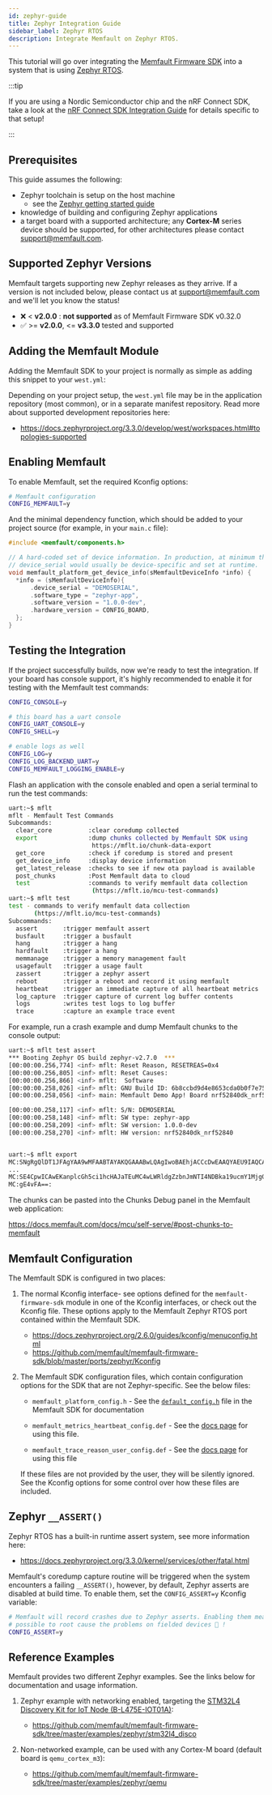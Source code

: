 ```yaml
---
id: zephyr-guide
title: Zephyr Integration Guide
sidebar_label: Zephyr RTOS
description: Integrate Memfault on Zephyr RTOS.
---
```



This tutorial will go over integrating the
[Memfault Firmware SDK](https://github.com/memfault/memfault-firmware-sdk) into
a system that is using [Zephyr RTOS](https://www.zephyrproject.org/).

:::tip

If you are using a Nordic Semiconductor chip and the nRF Connect SDK, take a
look at the [nRF Connect SDK Integration Guide](/docs/mcu/nrf-connect-sdk-guide)
for details specific to that setup!

:::

## Prerequisites

This guide assumes the following:

- Zephyr toolchain is setup on the host machine
  - see the
    [Zephyr getting started guide](https://docs.zephyrproject.org/3.3.0/develop/getting_started/index.html)
- knowledge of building and configuring Zephyr applications
- a target board with a supported architecture; any **Cortex-M** series device
  should be supported, for other architectures please contact
  support@memfault.com.

## Supported Zephyr Versions

Memfault targets supporting new Zephyr releases as they arrive. If a version is
not included below, please contact us at support@memfault.com and we'll let you
know the status!

- ❌ < **v2.0.0** : **not supported** as of Memfault Firmware SDK v0.32.0
- ✅ \>= **v2.0.0**, <= **v3.3.0** tested and supported

## Adding the Memfault Module

Adding the Memfault SDK to your project is normally as simple as adding this
snippet to your `west.yml`:

<ZephyrManifest />

Depending on your project setup, the `west.yml` file may be in the application
repository (most common), or in a separate manifest repository. Read more about
supported development repositories here:

- <https://docs.zephyrproject.org/3.3.0/develop/west/workspaces.html#topologies-supported>

## Enabling Memfault

To enable Memfault, set the required Kconfig options:

```bash
# Memfault configuration
CONFIG_MEMFAULT=y
```

And the minimal dependency function, which should be added to your project
source (for example, in your `main.c` file):

```c
#include <memfault/components.h>

// A hard-coded set of device information. In production, at minimum the
// device_serial would usually be device-specific and set at runtime.
void memfault_platform_get_device_info(sMemfaultDeviceInfo *info) {
  *info = (sMemfaultDeviceInfo){
      .device_serial = "DEMOSERIAL",
      .software_type = "zephyr-app",
      .software_version = "1.0.0-dev",
      .hardware_version = CONFIG_BOARD,
  };
}
```

## Testing the Integration

If the project successfully builds, now we're ready to test the integration. If
your board has console support, it's highly recommended to enable it for testing
with the Memfault test commands:

```bash
CONFIG_CONSOLE=y

# this board has a uart console
CONFIG_UART_CONSOLE=y
CONFIG_SHELL=y

# enable logs as well
CONFIG_LOG=y
CONFIG_LOG_BACKEND_UART=y
CONFIG_MEMFAULT_LOGGING_ENABLE=y
```

Flash an application with the console enabled and open a serial terminal to run
the test commands:

```bash
uart:~$ mflt
mflt - Memfault Test Commands
Subcommands:
  clear_core          :clear coredump collected
  export              :dump chunks collected by Memfault SDK using
                       https://mflt.io/chunk-data-export
  get_core            :check if coredump is stored and present
  get_device_info     :display device information
  get_latest_release  :checks to see if new ota payload is available
  post_chunks         :Post Memfault data to cloud
  test                :commands to verify memfault data collection
                       (https://mflt.io/mcu-test-commands)
uart:~$ mflt test
test - commands to verify memfault data collection
       (https://mflt.io/mcu-test-commands)
Subcommands:
  assert       :trigger memfault assert
  busfault     :trigger a busfault
  hang         :trigger a hang
  hardfault    :trigger a hang
  memmanage    :trigger a memory management fault
  usagefault   :trigger a usage fault
  zassert      :trigger a zephyr assert
  reboot       :trigger a reboot and record it using memfault
  heartbeat    :trigger an immediate capture of all heartbeat metrics
  log_capture  :trigger capture of current log buffer contents
  logs         :writes test logs to log buffer
  trace        :capture an example trace event
```

For example, run a crash example and dump Memfault chunks to the console output:

```bash
uart:~$ mflt test assert
*** Booting Zephyr OS build zephyr-v2.7.0  ***
[00:00:00.256,774] <inf> mflt: Reset Reason, RESETREAS=0x4
[00:00:00.256,805] <inf> mflt: Reset Causes:
[00:00:00.256,866] <inf> mflt:  Software
[00:00:00.258,026] <inf> mflt: GNU Build ID: 6b8ccbd9d4e8653cda0b0f7e75fc8c467431f68e
[00:00:00.258,056] <inf> main: Memfault Demo App! Board nrf52840dk_nrf52840

[00:00:00.258,117] <inf> mflt: S/N: DEMOSERIAL
[00:00:00.258,148] <inf> mflt: SW type: zephyr-app
[00:00:00.258,209] <inf> mflt: SW version: 1.0.0-dev
[00:00:00.258,270] <inf> mflt: HW version: nrf52840dk_nrf52840


uart:~$ mflt export
MC:SNgRgQlDT1JFAgYAA9wMFAABTAYAKQGAAABwLQAgIwoBAEhjACCcDwEAAQYAEU9IAQCALQAg/Ab/AQIOAAVMGwEKABNwLQAgq40AAKqNCgA=:
...
MC:SE4CpwICAwEKanplcGh5ci1hcHAJaTEuMC4wLWRldgZzbnJmNTI4NDBka19ucmY1Mjg0MAtGa4zL2dToBKUBGYABAhn7pAMaAAEKIwQEBQE=:
MC:gE4vFA==:
```

The chunks can be pasted into the Chunks Debug panel in the Memfault web
application:

https://docs.memfault.com/docs/mcu/self-serve/#post-chunks-to-memfault

<EnableServerSideDeveloperMode />

## Memfault Configuration

The Memfault SDK is configured in two places:

1. The normal Kconfig interface- see options defined for the
   `memfault-firmware-sdk` module in one of the Kconfig interfaces, or check out
   the Kconfig file. These options apply to the Memfault Zephyr RTOS port
   contained within the Memfault SDK.

   - <https://docs.zephyrproject.org/2.6.0/guides/kconfig/menuconfig.html>
   - <https://github.com/memfault/memfault-firmware-sdk/blob/master/ports/zephyr/Kconfig>

2. The Memfault SDK configuration files, which contain configuration options for
   the SDK that are not Zephyr-specific. See the below files:

   - `memfault_platform_config.h` - See the
     [`default_config.h`](https://github.com/memfault/memfault-firmware-sdk/blob/master/components/include/memfault/default_config.h)
     file in the Memfault SDK for documentation

   - `memfault_metrics_heartbeat_config.def` - See the
     [docs page](/docs/mcu/metrics-api/) for using this file.

   - `memfault_trace_reason_user_config.def` - See the
     [docs page](/docs/mcu/trace-events/) for using this file

   If these files are not provided by the user, they will be silently ignored.
   See the Kconfig options for some control over how these files are included.

## Zephyr `__ASSERT()`

Zephyr RTOS has a built-in runtime assert system, see more information here:

- <https://docs.zephyrproject.org/3.3.0/kernel/services/other/fatal.html>

Memfault's coredump capture routine will be triggered when the system encounters
a failing `__ASSERT()`, however, by default, Zephyr asserts are disabled at
build time. To enable them, set the `CONFIG_ASSERT=y` Kconfig variable:

```bash
# Memfault will record crashes due to Zephyr asserts. Enabling them means it's
# possible to root cause the problems on fielded devices 🎉 !
CONFIG_ASSERT=y
```

## Reference Examples

Memfault provides two different Zephyr examples. See the links below for
documentation and usage information.

1. Zephyr example with networking enabled, targeting the
   [STM32L4 Discovery Kit for IoT Node (B-L475E-IOT01A)](https://www.st.com/en/evaluation-tools/b-l475e-iot01a.html):

   - <https://github.com/memfault/memfault-firmware-sdk/tree/master/examples/zephyr/stm32l4_disco>

2. Non-networked example, can be used with any Cortex-M board (default board is
   `qemu_cortex_m3`):

   - <https://github.com/memfault/memfault-firmware-sdk/tree/master/examples/zephyr/qemu>
